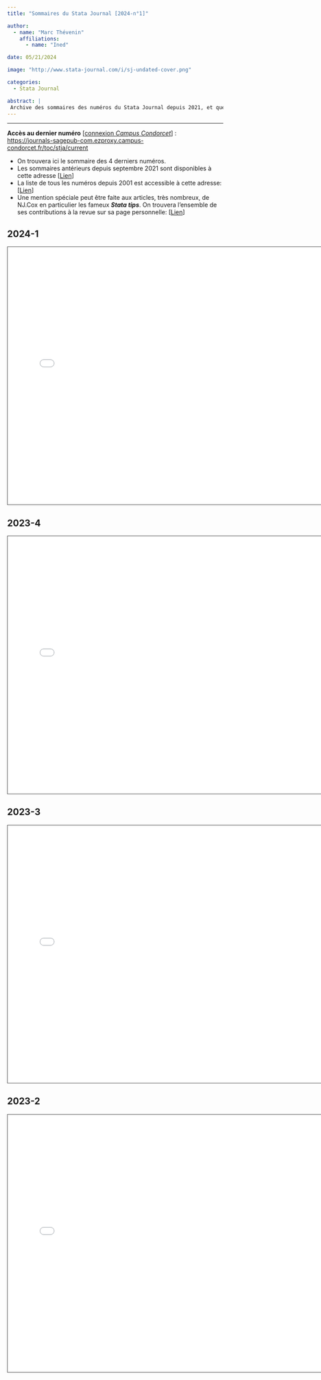 ```yaml
---
title: "Sommaires du Stata Journal [2024-n°1]"

author: 
  - name: "Marc Thévenin"
    affiliations:
      - name: "Ined"

date: 05/21/2024

image: "http://www.stata-journal.com/i/sj-undated-cover.png"

categories:
  - Stata Journal

abstract: | 
 Archive des sommaires des numéros du Stata Journal depuis 2021, et quelques informations sur la revue. Dernier volume: Mars 2024 
---
```


<hr class="hr">

**Accès au dernier numéro** \[[connexion *Campus Condorcet*](https://refid-auth.campus-condorcet.fr/cas/login?service=https%3A%2F%2Fwww.campus-condorcet.fr%2Fservlet%2Fcom.jsbsoft.jtf.core.SG%3FPROC%3DIDENTIFICATION_FRONT)\] :    
<https://journals-sagepub-com.ezproxy.campus-condorcet.fr/toc/stja/current>


* On trouvera ici le sommaire des 4 derniers numéros. 
* Les sommaires antérieurs depuis septembre 2021 sont disponibles à cette adresse [[Lien](https://github.com/mthevenin/assistoolsms/tree/master/Stata/assist/posts/stata_journal/sj)]
* La liste de tous les numéros depuis 2001 est accessible à cette adresse: [[Lien](https://www.stata-journal.com/archives/)]
* Une mention spéciale peut être faite aux articles, très nombreux, de NJ.Cox en particulier les fameux ***Stata tips***. On trouvera l'ensemble de ses contributions à la revue sur sa page personnelle: [[Lien](https://www.durham.ac.uk/staff/n-j-cox/)]

::: panel-tabset

## **2024-1**

<iframe src="sj/stja_24_1.pdf" height="600" width="750" style="border: 1px solid #464646;" allowfullscreen allow="autoplay">
</iframe>

## **2023-4**

<iframe src="sj/stja_23_4.pdf" height="600" width="750" style="border: 1px solid #464646;" allowfullscreen allow="autoplay">
</iframe>


## **2023-3**

<iframe src="sj/stja_23_3.pdf" height="600" width="750" style="border: 1px solid #464646;" allowfullscreen allow="autoplay">
</iframe>


## **2023-2**

<iframe src="sj/stja_23_2.pdf" height="600" width="750" style="border: 1px solid #464646;" allowfullscreen allow="autoplay">
</iframe>


:::



